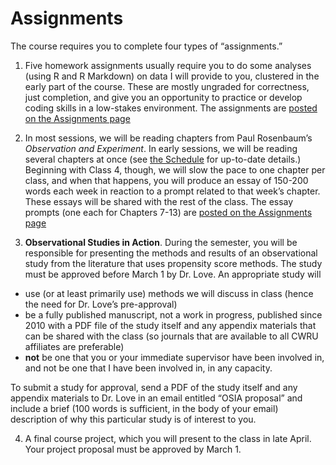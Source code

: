 # Assignments

The course requires you to complete four types of "assignments." 

1. Five homework assignments usually require you to do some analyses (using R and R Markdown) on data I will provide to you, clustered in the early part of the course. These are mostly ungraded for correctness, just completion, and give you an opportunity to practice or develop coding skills in a low-stakes environment. The assignments are [posted on the Assignments page](https://github.com/THOMASELOVE/500-2018/tree/master/assignments)

2. In most sessions, we will be reading chapters from Paul Rosenbaum's *Observation and Experiment*. In early sessions, we will be reading several chapters at once (see [the Schedule](https://github.com/THOMASELOVE/500-2018/blob/master/SCHEDULE.md) for up-to-date details.) Beginning with Class 4, though, we will slow the pace to one chapter per class, and when that happens, you will produce an essay of 150-200 words each week in reaction to a prompt related to that week's chapter. These essays will be shared with the rest of the class. The essay prompts (one each for Chapters 7-13) are [posted on the Assignments page](https://github.com/THOMASELOVE/500-2018/tree/master/assignments)

3. **Observational Studies in Action**. During the semester, you will be responsible for presenting the methods and results of an observational study from the literature that uses propensity score methods. The study must be approved before March 1 by Dr. Love. An appropriate study will 

- use (or at least primarily use) methods we will discuss in class (hence the need for Dr. Love's pre-approval)
- be a fully published manuscript, not a work in progress, published since 2010 with a PDF file of the study itself and any appendix materials that can be shared with the class (so journals that are available to all CWRU affiliates are preferable)
- **not** be one that you or your immediate supervisor have been involved in, and not be one that I have been involved in, in any capacity.

To submit a study for approval, send a PDF of the study itself and any appendix materials to Dr. Love in an email entitled "OSIA proposal" and include a brief (100 words is sufficient, in the body of your email) description of why this particular study is of interest to you.

4. A final course project, which you will present to the class in late April. Your project proposal must be approved by March 1.


